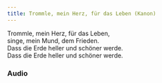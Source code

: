 ```yaml
---
title: Trommle, mein Herz, für das Leben (Kanon)
---
```




Trommle, mein Herz, für das Leben,  
singe, mein Mund, dem Frieden.  
Dass die Erde heller und schöner werde.  
Dass die Erde heller und schöner werde.  



### Audio
<AudioComponent source="/audio/trommle-mein-herz.oga"/>  


